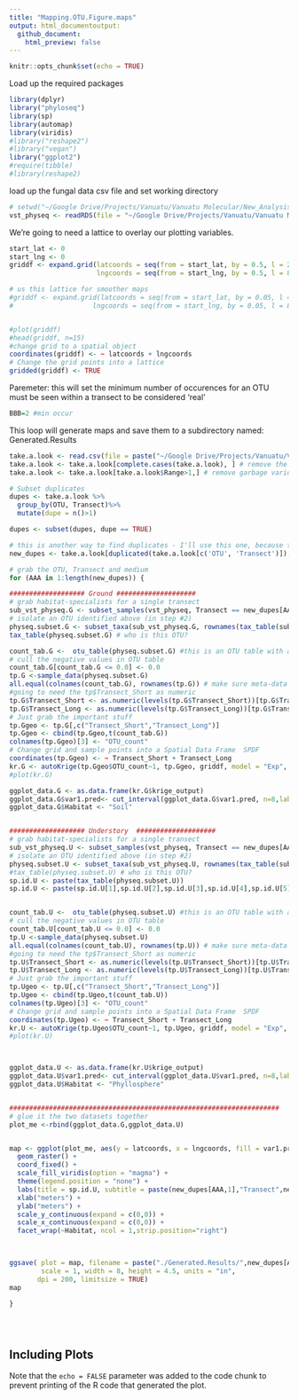 ```yaml
---
title: "Mapping.OTU.Figure.maps"
output: html_documentoutput:
  github_document:
    html_preview: false
---
```


```r
knitr::opts_chunk$set(echo = TRUE)
```
Load up the required packages 
```r
library(dplyr)
library("phyloseq")
library(sp)
library(automap)
library(viridis)
#library("reshape2")
#library("vegan")
library("ggplot2")
#require(tibble)
#library(reshape2)
```
load up the fungal data csv file and set working directory
```r
# setwd("~/Google Drive/Projects/Vanuatu/Vanuatu Molecular/New_Analysis/R")
vst_physeq <- readRDS(file = "~/Google Drive/Projects/Vanuatu/Vanuatu Molecular/New_Analysis/R/vst_physeq_geog.rds") ## a phyloseq object containing a transformed otu table 
```
We're going to need a lattice to overlay our plotting variables.
```r
start_lat <- 0
start_lng <- 0
griddf <- expand.grid(latcoords = seq(from = start_lat, by = 0.5, l = 21),
                      lngcoords = seq(from = start_lng, by = 0.5, l = 81))

# us this lattice for smoother maps
#griddf <- expand.grid(latcoords = seq(from = start_lat, by = 0.05, l = 210),
#                    lngcoords = seq(from = start_lng, by = 0.05, l = 810))


#plot(griddf)
#head(griddf, n=15)
#change grid to a spatial object
coordinates(griddf) <- ~ latcoords + lngcoords
# Change the grid points into a lattice 
gridded(griddf) <- TRUE
```
Paremeter: this will set the minimum number of occurences for an OTU must be seen within a transect to be considered 'real'
```r
BBB=2 #min occur
```
This loop will generate maps and save them to a subdirectory named: Generated.Results
```r
take.a.look <- read.csv(file = paste("~/Google Drive/Projects/Vanuatu/Vanuatu Molecular/New_Analysis/R/Mapping.single.sp/Mantel.0.05/Maps/",BBB,"otu.range.habitat.generalist.csv"), header = TRUE)
take.a.look <- take.a.look[complete.cases(take.a.look), ] # remove the NA's
take.a.look <- take.a.look[take.a.look$Range>1,] # remove garbage variograms (you can also take a look at the maps in the corresponding directory)

# Subset duplicates 
dupes <- take.a.look %>%
  group_by(OTU, Transect)%>% 
  mutate(dupe = n()>1)

dupes <- subset(dupes, dupe == TRUE)

# this is another way to find duplicates - I'll use this one, because the end product will be easier to use for subsetting 
new_dupes <- take.a.look[duplicated(take.a.look[c('OTU', 'Transect')]),] 

# grab the OTU, Transect and medium 
for (AAA in 1:length(new_dupes)) {

################### Ground ####################
# grab habitat-specialists for a single transect
sub_vst_physeq.G <- subset_samples(vst_physeq, Transect == new_dupes[AAA,2] & Sample_Type == "Ground")
# isolate an OTU identified above (in step #2)
physeq.subset.G <- subset_taxa(sub_vst_physeq.G, rownames(tax_table(sub_vst_physeq.G)) %in% c(paste(new_dupes[AAA,1]))) # the last part of this code can be a list, or multiple c("otu1","otu2")
tax_table(physeq.subset.G) # who is this OTU?

count_tab.G <-  otu_table(physeq.subset.G) #this is an OTU table with abundences for the OTUs subsetted above 
# cull the negative values in OTU table 
count_tab.G[count_tab.G <= 0.0] <- 0.0
tp.G <-sample_data(physeq.subset.G)
all.equal(colnames(count_tab.G), rownames(tp.G)) # make sure meta-data and OTU match up
#going to need the tp$Transect_Short as numeric 
tp.G$Transect_Short <- as.numeric(levels(tp.G$Transect_Short))[tp.G$Transect_Short]
tp.G$Transect_Long <- as.numeric(levels(tp.G$Transect_Long))[tp.G$Transect_Long]
# Just grab the important stuff
tp.Ggeo <- tp.G[,c("Transect_Short","Transect_Long")]
tp.Ggeo <- cbind(tp.Ggeo,t(count_tab.G))
colnames(tp.Ggeo)[3] <- "OTU_count"
# Change grid and sample points into a Spatial Data Frame  SPDF
coordinates(tp.Ggeo) <- ~ Transect_Short + Transect_Long
kr.G <- autoKrige(tp.Ggeo$OTU_count~1, tp.Ggeo, griddf, model = "Exp", fix.values = c(0,NA,NA))
#plot(kr.G)

ggplot_data.G <- as.data.frame(kr.G$krige_output)
ggplot_data.G$var1.pred<- cut_interval(ggplot_data.G$var1.pred, n=8,labels = FALSE) # chop the data into ordinal data - otherwise maps are hard to read 
ggplot_data.G$Habitat <- "Soil"


################### Understory  ####################
# grab habitat-specialists for a single transect
sub_vst_physeq.U <- subset_samples(vst_physeq, Transect == new_dupes[AAA,2] & Sample_Type == "Understory")
# isolate an OTU identified above (in step #2)
physeq.subset.U <- subset_taxa(sub_vst_physeq.U, rownames(tax_table(sub_vst_physeq.U)) %in% c(paste(new_dupes[AAA,1]))) # the last part of this code can be a list, or multiple c("otu1","otu2")
#tax_table(physeq.subset.U) # who is this OTU?
sp.id.U <- paste(tax_table(physeq.subset.U))
sp.id.U <- paste(sp.id.U[1],sp.id.U[2],sp.id.U[3],sp.id.U[4],sp.id.U[5],sp.id.U[6],sp.id.U[7])


count_tab.U <-  otu_table(physeq.subset.U) #this is an OTU table with abundences for the OTUs subsetted above 
# cull the negative values in OTU table 
count_tab.U[count_tab.U <= 0.0] <- 0.0
tp.U <-sample_data(physeq.subset.U)
all.equal(colnames(count_tab.U), rownames(tp.U)) # make sure meta-data and OTU match up
#going to need the tp$Transect_Short as numeric 
tp.U$Transect_Short <- as.numeric(levels(tp.U$Transect_Short))[tp.U$Transect_Short]
tp.U$Transect_Long <- as.numeric(levels(tp.U$Transect_Long))[tp.U$Transect_Long]
# Just grab the important stuff
tp.Ugeo <- tp.U[,c("Transect_Short","Transect_Long")]
tp.Ugeo <- cbind(tp.Ugeo,t(count_tab.U))
colnames(tp.Ugeo)[3] <- "OTU_count"
# Change grid and sample points into a Spatial Data Frame  SPDF
coordinates(tp.Ugeo) <- ~ Transect_Short + Transect_Long
kr.U <- autoKrige(tp.Ugeo$OTU_count~1, tp.Ugeo, griddf, model = "Exp", fix.values = c(0,NA,NA))
#plot(kr.U)



ggplot_data.U <- as.data.frame(kr.U$krige_output)
ggplot_data.U$var1.pred<- cut_interval(ggplot_data.U$var1.pred, n=8,labels = FALSE) # chop the data into ordinal data - otherwise maps are hard to read 
ggplot_data.U$Habitat <- "Phyllosphere"


####################################################################
# glue it the two datasets together
plot_me <-rbind(ggplot_data.G,ggplot_data.U)


map <- ggplot(plot_me, aes(y = latcoords, x = lngcoords, fill = var1.pred)) + 
  geom_raster() + 
  coord_fixed() + 
  scale_fill_viridis(option = "magma") +
  theme(legend.position = "none") +
  labs(title = sp.id.U, subtitle = paste(new_dupes[AAA,1],"Transect",new_dupes[AAA,2])) +
  xlab("meters") +
  ylab("meters") +
  scale_y_continuous(expand = c(0,0)) +
  scale_x_continuous(expand = c(0,0)) +
  facet_wrap(~Habitat, ncol = 1,strip.position="right")
  


ggsave( plot = map, filename = paste("./Generated.Results/",new_dupes[AAA,1],"Transect",new_dupes[AAA,2],".jpg"), device = NULL, path = NULL,
        scale = 1, width = 8, height = 4.5, units = "in", 
       dpi = 200, limitsize = TRUE)
map

}





```




## Including Plots
Note that the `echo = FALSE` parameter was added to the code chunk to prevent printing of the R code that generated the plot.
